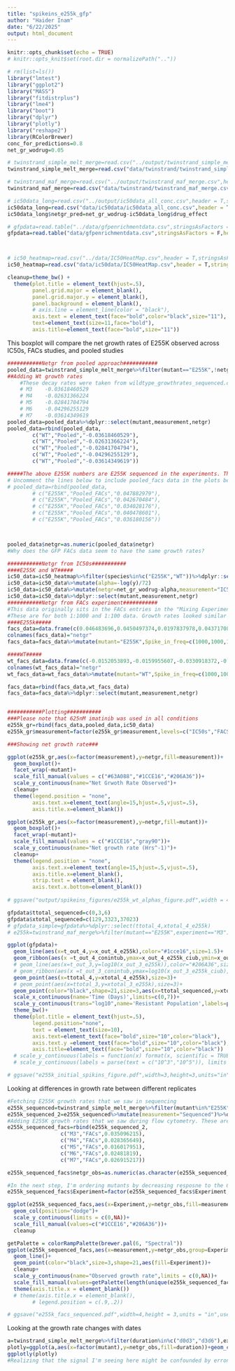 ```yaml
---
title: "spikeins_e255k_gfp"
author: "Haider Inam"
date: "6/22/2025"
output: html_document
---
```


```r
knitr::opts_chunk$set(echo = TRUE)
# knitr::opts_knit$set(root.dir = normalizePath(".."))
```


```r
# rm(list=ls())
library("lmtest")
library("ggplot2")
library("MASS")
library("fitdistrplus")
library("lme4")
library("boot")
library("dplyr")
library("plotly")
library("reshape2")
library(RColorBrewer)
conc_for_predictions=0.8
net_gr_wodrug=0.05

# twinstrand_simple_melt_merge=read.csv("../output/twinstrand_simple_melt_merge.csv",header = T,stringsAsFactors = F)
twinstrand_simple_melt_merge=read.csv("data/twinstrand/twinstrand_simple_melt_merge.csv",header = T,stringsAsFactors = F)

# twinstrand_maf_merge=read.csv("../output/twinstrand_maf_merge.csv",header = T,stringsAsFactors = F)
twinstrand_maf_merge=read.csv("data/twinstrand/twinstrand_maf_merge.csv",header = T,stringsAsFactors = F)

# ic50data_long=read.csv("../output/ic50data_all_conc.csv",header = T,stringsAsFactors = F)
ic50data_long=read.csv("data/ic50data/ic50data_all_conc.csv",header = T,stringsAsFactors = F)
ic50data_long$netgr_pred=net_gr_wodrug-ic50data_long$drug_effect

# gfpdata=read.table("../data/gfpenrichmentdata.csv",stringsAsFactors = F,header = T,sep=',')
gfpdata=read.table("data/gfpenrichmentdata.csv",stringsAsFactors = F,header = T,sep=',')



# ic50_heatmap=read.csv("../data/IC50HeatMap.csv",header = T,stringsAsFactors = F)
ic50_heatmap=read.csv("data/ic50data/IC50HeatMap.csv",header = T,stringsAsFactors = F)

cleanup=theme_bw() +
  theme(plot.title = element_text(hjust=.5),
        panel.grid.major = element_blank(),
        panel.grid.major.y = element_blank(),
        panel.background = element_blank(),
        # axis.line = element_line(color = "black"),
        axis.text = element_text(face="bold",color="black",size="11"),
        text=element_text(size=11,face="bold"),
        axis.title=element_text(face="bold",size="11"))
```

This boxplot will compare the net growth rates of E255K observed across IC50s, FACs studies, and pooled studies

```r
###########Netgr from pooled approach###########
pooled_data=twinstrand_simple_melt_merge%>%filter(mutant=="E255K",!netgr_obs%in%NA,duration%in%c("d0d3","d0d6"))%>%dplyr::select(mutant,experiment,netgr=netgr_obs,Spike_in_freq)%>%mutate(measurement="Pooled")
##Adding Wt growth rates
    #These decay rates were taken from wildtype_growthrates_sequenced.csv. These growthrates are generated on a per-residue basis by subtracting the sum of the altDepths from the Depth at that residue. For example, if residue T315 had a depth of 20,000 reads, and 5,000 of those reads were non-parental, then we would assume that there are 15,000 Wt reads. These calculations are also present in the "nonlinear_growth_analysis.rmd" code.
    # M3	-0.03618460529
    # M4	-0.02631366224
    # M5	-0.02841704794
    # M6	-0.04296255129
    # M7	-0.03614349619
pooled_data=pooled_data%>%dplyr::select(mutant,measurement,netgr)
pooled_data=rbind(pooled_data,
        c("WT","Pooled","-0.03618460529"),
        c("WT","Pooled","-0.02631366224"),
        c("WT","Pooled","-0.02841704794"),
        c("WT","Pooled","-0.04296255129"),
        c("WT","Pooled","-0.03614349619"))

#####The above E255K numbers are E255K sequenced in the experiments. The numbers below are pooled FACs numbers from the same experiments.
# Uncomment the lines below to include pooled_facs data in the plots below
# pooled_data=rbind(pooled_data,
        # c("E255K","Pooled_FACs","0.047882979"),
        # c("E255K","Pooled_FACs","0.042670484"),
        # c("E255K","Pooled_FACs","0.034028176"),
        # c("E255K","Pooled_FACs","0.040478601"),
        # c("E255K","Pooled_FACs","0.036180156"))



pooled_data$netgr=as.numeric(pooled_data$netgr)
#Why does the GFP FACs data seem to have the same growth rates?

###########Netgr from IC50s###########
####E255K and WT#####
ic50_data=ic50_heatmap%>%filter(species%in%c("E255K","WT"))%>%dplyr::select(mutant=species,y=X1.25)
ic50_data=ic50_data%>%mutate(alpha=-log(y)/72)
ic50_data=ic50_data%>%mutate(netgr=net_gr_wodrug-alpha,measurement="IC50s")
ic50_data=ic50_data%>%dplyr::select(mutant,measurement,netgr)
###########Netgr from FACs experiment###########
#This data originally sits in the FACs entries in the "Mixing Experiment 4, 8/20/18, directory in the Spike-ins for duplex sequencing project on benchling"
#These are for both 1:1000 and 1:100 data. Growth rates looked similar at low frequencies with and without WT effects but there was a slowering of growth without WT spike-ins. We haven't focused on that here though
####E255k#####
facs_data=data.frame(c(0.046483696,0.0450497374,0.0197837978,0.0437170827,0.04520188,0.0440885505))
colnames(facs_data)="netgr"
facs_data=facs_data%>%mutate(mutant="E255K",Spike_in_freq=c(1000,1000,1000,10000,10000,10000),experiment=c(),measurement="FACS")

####WT#####
wt_facs_data=data.frame(c(-0.0152053893,-0.0159955607,-0.0330918372,-0.0230634613,-0.0262883706,-0.0288481251))
colnames(wt_facs_data)="netgr"
wt_facs_data=wt_facs_data%>%mutate(mutant="WT",Spike_in_freq=c(1000,1000,1000,10000,10000,10000),experiment=c(),measurement="FACS")

facs_data=rbind(facs_data,wt_facs_data)
facs_data=facs_data%>%dplyr::select(mutant,measurement,netgr)


###########Plotting###########
###Please note that 625nM imatinib was used in all conditions
e255k_gr=rbind(facs_data,pooled_data,ic50_data)
e255k_gr$measurement=factor(e255k_gr$measurement,levels=c("IC50s","FACS","Pooled"))

###Showing net growth rate###

ggplot(e255k_gr,aes(x=factor(measurement),y=netgr,fill=measurement))+
  geom_boxplot()+
  facet_wrap(~mutant)+
  scale_fill_manual(values = c("#63A088","#1CCE16","#206A36"))+
  scale_y_continuous(name="Net Grwoth Rate Observed")+
  cleanup+
  theme(legend.position = "none",
        axis.text.x=element_text(angle=15,hjust=.5,vjust=.5),
        axis.title.x=element_blank())

ggplot(e255k_gr,aes(x=factor(measurement),y=netgr,fill=mutant))+
  geom_boxplot()+
  facet_wrap(~mutant)+
  scale_fill_manual(values = c("#1CCE16","gray90"))+
  scale_y_continuous(name="Net growth rate (Hrs^-1)")+
  cleanup+
  theme(legend.position = "none",
        axis.text.x=element_text(angle=15,hjust=.5,vjust=.5),
        axis.title.x=element_blank(),
        strip.text = element_blank(),
        axis.text.x.bottom=element_blank())
  
# ggsave("output/spikeins_figures/e255k_wt_alphas_figure.pdf",width = 4,height = 2.5,units="in",useDingbats=F)
```

```r
gfpdata$ttotal_sequenced=c(0,3,6)
gfpdata$xtotal_sequenced=c(129,3323,37023)
# gfpdata_simple=gfpdata%>%dplyr::select(ttotal_4,xtotal_4_e255k)
# e255k=twinstrand_maf_merge%>%filter(mutant=="E255K",experiment=="M3")

ggplot(gfpdata)+
  geom_line(aes(x=t_out_4,y=x_out_4_e255k),color="#1cce16",size=1.5)+
  geom_ribbon(aes(x =t_out_4_conintub,ymax=x_out_4_e255k_ciub,ymin=x_out_4_e255k_cilb),fill="#1cce16",alpha=.3)+
  # geom_line(aes(x=t_out_3,y=log10(x_out_3_e255k)),color="#206A36",size=1.5)+
  # geom_ribbon(aes(x =t_out_3_conintub,ymax=log10(x_out_3_e255k_ciub),ymin=log10(x_out_3_e255k_cilb)),fill="#206A36",alpha=.3)+
  geom_point(aes(x=ttotal_4,y=xtotal_4_e255k),size=3)+
  # geom_point(aes(x=ttotal_3,y=xtotal_3_e255k),size=3)+
  geom_point(color="black",shape=21,size=3,aes(x=ttotal_sequenced,y=xtotal_sequenced,fill="orange"))+
  scale_x_continuous(name='Time (Days)',limits=c(0,7))+
  scale_y_continuous(trans="log10",name='Resistant Population',labels=parse(text = c("10^3","10^5")),breaks = c(10^3,10^5),limits=c(10^2,10^6))+
  theme_bw()+
  theme(plot.title = element_text(hjust=.5),
        legend.position="none",
        text = element_text(size=10),
        axis.text=element_text(face="bold",size="10",color="black"),
        axis.text.y =element_text(face="bold",size="10",color="black"),
        axis.title=element_text(face="bold",size="10",color="black"))
  # scale_y_continuous(labels = function(x) format(x, scientific = TRUE), limits = c(1e2,5e6),trans='log10',labels=parse(text = c("10^3","10^5"))+
  # scale_y_continuous(labels = parse(text = c("10^3","10^5")), limits = c(1e2,5e6),trans='log10')+

# ggsave("e255k_initial_spikins_figure.pdf",width=3,height=3,units="in",useDingbats=F)
```
Looking at differences in growth rate between different replicates
```r
#Fetching E255K growth rates that we saw in sequencing
e255k_sequenced=twinstrand_simple_melt_merge%>%filter(mutant%in%"E255K",duration%in%"d3d6")
e255k_sequenced_2=e255k_sequenced%>%mutate(measurement="Sequenced")%>%dplyr::select(Experiment=experiment,measurement,netgr_obs)
#Adding E255K growth rates that we saw during flow cytometry. These are the mean net growth rates from D3 to D6. Did not do D0 to D6 because we did not sequence D0 for all replicates and hence it would be an unfair comparison.
e255k_sequenced_facs=rbind(e255k_sequenced_2,
                 c("M3","FACs",0.035096215),
                 c("M4","FACs",0.028365649),
                 c("M5","FACs",0.016017951),
                 c("M6","FACs",0.02481819),
                 c("M7","FACs",0.026915217))

e255k_sequenced_facs$netgr_obs=as.numeric(as.character(e255k_sequenced_facs$netgr_obs))

#In the next step, I'm ordering mutants by decreasing resposne to the 625nM dose. Then I use this to change the levels of the species factor from more to less resistant. This helps with ggplot because now I can color the mutants with decreasing resistance
e255k_sequenced_facs$Experiment=factor(e255k_sequenced_facs$Experiment,levels = as.character(e255k_sequenced_facs$Experiment[order((e255k_sequenced_2$netgr_obs),decreasing = T)]))

ggplot(e255k_sequenced_facs,aes(x=Experiment,y=netgr_obs,fill=measurement))+
  geom_col(position="dodge")+
  scale_y_continuous(limits = c(0,NA))+
  scale_fill_manual(values=c("#1CCE16","#206A36"))+
  cleanup

getPalette = colorRampPalette(brewer.pal(6, "Spectral"))
ggplot(e255k_sequenced_facs,aes(x=measurement,y=netgr_obs,group=Experiment))+
  geom_line()+
  geom_point(color="black",size=3,shape=21,aes(fill=Experiment))+
  cleanup+
  scale_y_continuous(name="Observed growth rate",limits = c(0,NA))+
  scale_fill_manual(values=getPalette(length(unique(e255k_sequenced_facs$Experiment))))+
  theme(axis.title.x = element_blank())
  # theme(axis.title.x = element_blank(),
        # legend.position = c(.9,.2))

# ggsave("e255k_facs_sequenced.pdf",width=4,height = 3,units = "in",useDingbats=F)

```

Looking at the growth rate changes with dates
```r
a=twinstrand_simple_melt_merge%>%filter(duration%in%c("d0d3","d3d6"),experiment%in%c("M3","M6"))
plotly=ggplot(a,aes(x=factor(mutant),y=netgr_obs,fill=duration))+geom_col(position="dodge",stat="identity")+facet_wrap(~experiment)
ggplotly(plotly)
#Realizing that the signal I'm seeing here might be confounded by erroneous flow cytometry counts... 
```

